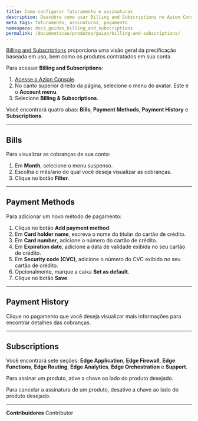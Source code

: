 ```yaml
---
title: Como configurar faturamento e assinaturas
description: Descubra como usar Billing and Subscriptions no Azion Console.
meta_tags: faturamento, assinaturas, pagamento
namespace: docs_guides_billing_and_subscriptions
permalink: /documentacao/produtos/guias/billing-and-subscriptions/
---
```


[Billing and Subscriptions](/pt-br/documentacao/produtos/gestao-de-contas/billing-and-subscriptions/) proporciona uma visão geral da precificação baseada em uso, bem como os produtos contratados em sua conta.

Para acessar **Billing and Subscriptions**:

1. [Acesse o Azion Console](https://console.azion.com/).
2. No canto superior direito da página, selecione o menu do avatar. Este é o **Account menu**.
3. Selecione **Billing & Subscriptions**.

Você encontrará quatro abas: **Bills**, **Payment Methods**, **Payment History** e **Subscriptions**.

---

## Bills

Para visualizar as cobranças de sua conta:

1. Em **Month**, selecione o menu suspenso.
2. Escolha o mês/ano do qual você deseja visualizar as cobranças.
3. Clique no botão **Filter**.

---

## Payment Methods

Para adicionar um novo método de pagamento:

1. Clique no botão **Add payment method**.
2. Em **Card holder name**, escreva o nome do titular do cartão de crédito.
3. Em **Card number**, adicione o número do cartão de crédito.
4. Em **Expiration date**, adicione a data de validade exibida no seu cartão de crédito.
5. Em **Security code (CVC)**, adicione o número do CVC exibido no seu cartão de crédito.
6. Opcionalmente, marque a caixa **Set as default**.
7. Clique no botão **Save**.

---

## Payment History

Clique no pagamento que você deseja visualizar mais informações para encontrar detalhes das cobranças.

---

## Subscriptions

Você encontrará sete seções: **Edge Application**, **Edge Firewall**, **Edge Functions**, **Edge Routing**, **Edge Analytics**, **Edge Orchestration** e **Support**.

Para assinar um produto, ative a chave ao lado do produto desejado.

Para cancelar a assinatura de um produto, desative a chave ao lado do produto desejado.



---


**Contribuidores** <ContributorList>Contributor</ContributorList>
